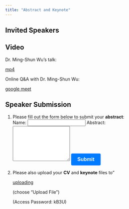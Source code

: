 ```yaml
---
title: "Abstract and Keynote"
---
```


## Invited Speakers

<div id="speakers">
  <!-- Speaker information will be dynamically added here -->
</div>

<script>
  const speakers = [
    {
      name: "Dr. Jamal Tex Li-Hsing Chi",
      topic: "WHO Dengue Fever Recommendations and Strategies (Presented on behalf of Dr. Deq Said Jama, WHO Somaliland Officer)",
      keynoteUrl: "https://docs.google.com/file/d/1OQrjrvaQVKqswnnrhunErSRnBdAFBaXB/edit?usp=docslist_api&filetype=mspresentation"
    },
    {
      name: "Dr. Ahmed Abdi Hersi",
      topic: "Clinical Guideline for Dengue Fever Management",
      keynoteUrl: "https://docs.google.com/file/d/1OQrjrvaQVKqswnnrhunErSRnBdAFBaXB/edit?usp=docslist_api&filetype=mspresentation"
    },
    {
      name: "Dr. Chin-I Chen",
      topic: "Taiwan Cares: Dengue Fever in Taiwan",
      keynoteUrl: "https://docs.google.com/file/d/14o_XsnP3gcaayFYxOvR2TgOkonqyoM-L/edit?usp=docslist_api&filetype=mspresentation"
    },
    {
      name: "Dr. Omar Marshal",
      topic: "Epidemiology of Breast, Esophageal, and Liver Cancer in Somaliland",
      keynoteUrl: "NA"
    },
    {
      name: "Dr. Fadumo Ahmed Liban",
      topic: "Breast Cancer Therapy in Somaliland",
      keynoteUrl: "NA"
    },
    {
      name: "Dr. Abdillahi Abdi Ali",
      topic: "Esophageal Carcinoma Therapy in Somaliland",
      keynoteUrl: "NA"
    },
    {
      name: "Dr. Ming-Shun Wu",
      topic: "Multi-bipolar Radiofrequency on Hepatocellular Carcinoma — Taiwan Experience (pre-recorded video mp4)",
      keynoteUrl: "https://drive.google.com/file/d/1SreTuYIsZG1PRNU0ZBstdDG76YmQADnC/view?usp=drivesdk"
    },
    {
      name: "Dr. Yen-Hsiang Wang",
      topic: "Introducing Laparoscopic Surgery for Hargeisa Group Hospital",
      keynoteUrl: "NA"
    },
    {
      name: "Dr. Ahmed Saed Ali",
      topic: "Orthopedic Training Program at HGH",
      keynoteUrl: "NA"
    },
    {
      name: "Dr. Yu-Pin Chen",
      topic: "Orthopedic Training Collaboration between HGH and TMWH",
      keynoteUrl: "NA"
    },
    {
      name: "Dr. Abdirashid Ismail",
      topic: "Fall Prevention for Adults: Reducing the Risk of Fractures and Cognitive Decline",
      keynoteUrl: "NA"
    }
  ];

  const speakersDiv = document.getElementById('speakers');

speakers.forEach(speaker => {
    const speakerDiv = document.createElement('div');
    speakerDiv.innerHTML = `
      <h3>${speaker.name}</h3>
      <p><strong>Topic:</strong> ${speaker.topic}</p>
      <p><strong>Keynote:</strong> ${speaker.keynoteUrl === "NA" ? "Coming Soon" : `<a href="${speaker.keynoteUrl}" target="_blank">Preview</a>`}</p>
    `;
    
    speakersDiv.appendChild(speakerDiv);
  });
</script>

## Video
Dr. Ming-Shun Wu's talk:
<p><a href="https://drive.google.com/file/d/1HftoYI-PTTVgMuzlWJkpfvRdyilfcnJ0/view?usp=drivesdk" target="_blank">mp4</a></p>

Online Q&A with Dr. Ming-Shun Wu: <p><a href="https://meet.google.com/ghx-hfjo-fhq" target="_blank">google meet</a></p>


## Speaker Submission

<style>
  button[type="submit"] {
    display: inline-block;
    padding: 10px 20px;
    font-size: 16px;
    font-weight: bold;
    text-align: center;
    text-decoration: none;
    background-color: #007bff;
    color: #fff;
    border: none;
    border-radius: 4px;
    cursor: pointer;
    -webkit-appearance: none;
    -moz-appearance: none;
    appearance: none;
  }
</style>


1) Please fill out the form below to submit your **abstract**:
<form action="https://formspree.io/f/mqkrnprr" method="POST">
  <label for="name">Name:</label>
  <input type="text" name="name" required>
<label for="abstract">Abstract:</label>
  <textarea name="abstract" rows="7" required></textarea>
<button type="submit">Submit</button>
</form>



2) Please also upload your **CV** and **keynote** files to" 
<p><a href="https://share.multcloud.link/share/4bc82117-9830-4a77-b236-f1dfaa63bca5" target="_blank">uploading</a></p>
<p>(choose "Upload File")</p>
<p>(Access Password: kB3U)</p>

